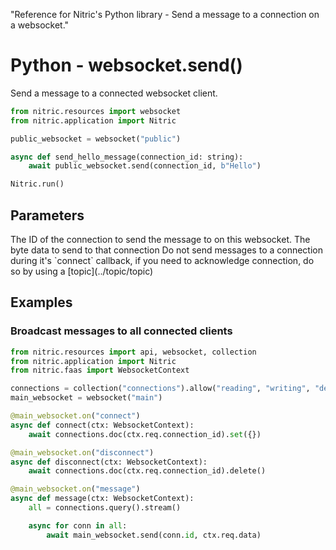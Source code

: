   "Reference for Nitric's Python library - Send a message to a connection on a websocket."

# Python - websocket.send()

Send a message to a connected websocket client.

```python
from nitric.resources import websocket
from nitric.application import Nitric

public_websocket = websocket("public")

async def send_hello_message(connection_id: string):
    await public_websocket.send(connection_id, b"Hello")

Nitric.run()
```

## Parameters

<Properties>
  <Property name="connection_id" required type="string">
    The ID of the connection to send the message to on this websocket.
  </Property>
  <Property name="data" required type="bytes">
    The byte data to send to that connection
  </Property>
</Properties>

<Note>
  Do not send messages to a connection during it's `connect` callback, if you
  need to acknowledge connection, do so by using a [topic](../topic/topic)
</Note>

## Examples

### Broadcast messages to all connected clients

```python
from nitric.resources import api, websocket, collection
from nitric.application import Nitric
from nitric.faas import WebsocketContext

connections = collection("connections").allow("reading", "writing", "deleting")
main_websocket = websocket("main")

@main_websocket.on("connect")
async def connect(ctx: WebsocketContext):
    await connections.doc(ctx.req.connection_id).set({})

@main_websocket.on("disconnect")
async def disconnect(ctx: WebsocketContext):
    await connections.doc(ctx.req.connection_id).delete()

@main_websocket.on("message")
async def message(ctx: WebsocketContext):
    all = connections.query().stream()

    async for conn in all:
        await main_websocket.send(conn.id, ctx.req.data)
```
